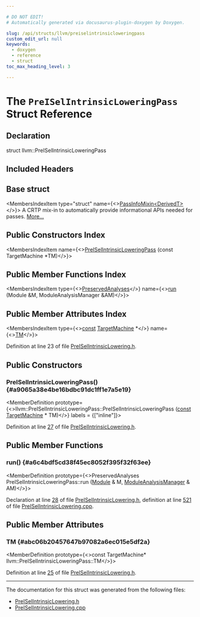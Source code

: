 ```yaml
---

# DO NOT EDIT!
# Automatically generated via docusaurus-plugin-doxygen by Doxygen.

slug: /api/structs/llvm/preiselintrinsicloweringpass
custom_edit_url: null
keywords:
  - doxygen
  - reference
  - struct
toc_max_heading_level: 3

---
```





# The `PreISelIntrinsicLoweringPass` Struct Reference

<DoxygenPage pluginConfig={pluginConfig}>



## Declaration

<CodeBlock>struct llvm::PreISelIntrinsicLoweringPass</CodeBlock>

## Included Headers

<IncludesList>
<IncludesListItem
  filePath="llvm/CodeGen/PreISelIntrinsicLowering.h"
  permalink="/docs/api/files/include/include/llvm/include/llvm/codegen/preiselintrinsiclowering-h"
  isLocal="true" />
</IncludesList>

## Base struct

<MembersIndex>

<MembersIndexItem
  type="struct"
  name={<><a href="/docs/api/structs/llvm/passinfomixin">PassInfoMixin&lt;DerivedT&gt;</a></>}>
A CRTP mix-in to automatically provide informational APIs needed for passes. <a href="/docs/api/structs/llvm/passinfomixin/#details">More...</a>
</MembersIndexItem>

</MembersIndex>

## Public Constructors Index

<MembersIndex>

<MembersIndexItem
  name={<><a href="#a9065a38e4be16bdbc91dc1ff1e7a5e19">PreISelIntrinsicLoweringPass</a> (const TargetMachine &#42;TM)</>}>
</MembersIndexItem>

</MembersIndex>

## Public Member Functions Index

<MembersIndex>

<MembersIndexItem
  type={<><a href="/docs/api/classes/llvm/preservedanalyses">PreservedAnalyses</a></>}
  name={<><a href="#a6c4bdf5cd38f45ec8052f395f32f63ee">run</a> (Module &amp;M, ModuleAnalysisManager &amp;AM)</>}>
</MembersIndexItem>

</MembersIndex>

## Public Member Attributes Index

<MembersIndex>

<MembersIndexItem
  type={<><a href="/docs/api/files/lib/lib/target/lib/target/aarch64/aarch64promoteconstant-cpp/#a90f8350fecae261c25be85d38b451bff">const</a> <a href="/docs/api/classes/llvm/targetmachine">TargetMachine</a> &#42;</>}
  name={<><a href="#abc06b20457647b97082a6ec015e5df2a">TM</a></>}>
</MembersIndexItem>

</MembersIndex>


Definition at line 23 of file <a href="/docs/api/files/include/include/llvm/include/llvm/codegen/preiselintrinsiclowering-h">PreISelIntrinsicLowering.h</a>.

<SectionDefinition>

## Public Constructors

### PreISelIntrinsicLoweringPass() {#a9065a38e4be16bdbc91dc1ff1e7a5e19}

<MemberDefinition
  prototype={<>llvm::PreISelIntrinsicLoweringPass::PreISelIntrinsicLoweringPass (<a href="/docs/api/files/lib/lib/target/lib/target/aarch64/aarch64promoteconstant-cpp/#a90f8350fecae261c25be85d38b451bff">const</a> <a href="/docs/api/classes/llvm/targetmachine">TargetMachine</a> &#42; TM)</>}
  labels = {["inline"]}>

Definition at line <a href="/docs/api/files/include/include/llvm/include/llvm/codegen/preiselintrinsiclowering-h/#l00027">27</a> of file <a href="/docs/api/files/include/include/llvm/include/llvm/codegen/preiselintrinsiclowering-h">PreISelIntrinsicLowering.h</a>.
</MemberDefinition>

</SectionDefinition>

<SectionDefinition>

## Public Member Functions

### run() {#a6c4bdf5cd38f45ec8052f395f32f63ee}

<MemberDefinition
  prototype={<>PreservedAnalyses PreISelIntrinsicLoweringPass::run (<a href="/docs/api/classes/llvm/module">Module</a> &amp; M, <a href="/docs/api/namespaces/llvm/#af9c9208365fd9ce11392b4d79485e259">ModuleAnalysisManager</a> &amp; AM)</>}>

Declaration at line <a href="/docs/api/files/include/include/llvm/include/llvm/codegen/preiselintrinsiclowering-h/#l00028">28</a> of file <a href="/docs/api/files/include/include/llvm/include/llvm/codegen/preiselintrinsiclowering-h">PreISelIntrinsicLowering.h</a>, definition at line <a href="/docs/api/files/lib/lib/codegen/preiselintrinsiclowering-cpp/#l00521">521</a> of file <a href="/docs/api/files/lib/lib/codegen/preiselintrinsiclowering-cpp">PreISelIntrinsicLowering.cpp</a>.
</MemberDefinition>

</SectionDefinition>

<SectionDefinition>

## Public Member Attributes

### TM {#abc06b20457647b97082a6ec015e5df2a}

<MemberDefinition
  prototype={<>const TargetMachine&#42; llvm::PreISelIntrinsicLoweringPass::TM</>}>

Definition at line <a href="/docs/api/files/include/include/llvm/include/llvm/codegen/preiselintrinsiclowering-h/#l00025">25</a> of file <a href="/docs/api/files/include/include/llvm/include/llvm/codegen/preiselintrinsiclowering-h">PreISelIntrinsicLowering.h</a>.
</MemberDefinition>

</SectionDefinition>

<hr/>

The documentation for this struct was generated from the following files:

<ul>
<li><a href="/docs/api/files/include/include/llvm/include/llvm/codegen/preiselintrinsiclowering-h">PreISelIntrinsicLowering.h</a></li>
<li><a href="/docs/api/files/lib/lib/codegen/preiselintrinsiclowering-cpp">PreISelIntrinsicLowering.cpp</a></li>
</ul>

</DoxygenPage>
